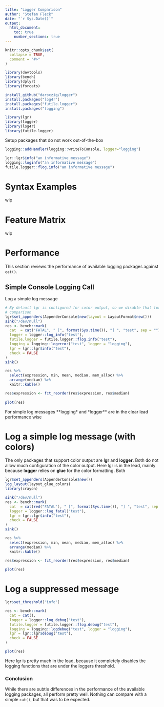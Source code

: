 ---
title: "Logger Comparison"
author: "Stefan Fleck"
date: "`r Sys.Date()`"
output: 
  html_document:
    toc: true
    number_sections: true
---

```{r setup, include = FALSE}
knitr::opts_chunk$set(
  collapse = TRUE,
  comment = "#>"
)

library(devtools)
library(bench)
library(dplyr)
library(forcats)

```

```{r eval = FALSE}
install_github("daroczig/logger")
install.packages("log4r")
install.packages("futile.logger")
install.packages("logging")
```

```{r}
library(lgr)
library(logger)
library(log4r)
library(futile.logger)
```



Setup packages that do not work out-of-the-box
```{r}
logging::addHandler(logging::writeToConsole, logger="logging")

lgr::lgr$info("an informative message")
logging::loginfo("an informative message")
futile.logger::flog.info("an informative message")

```

# Syntax Examples

wip

# Feature Matrix

wip


# Performance

This section reviews the performance of available logging packages against 
`cat()`.

## Simple Console Logging Call

Log a simple log message 

```{r, results='hide'}
# By default lgr is configured for color output, so we disable that for a fair
# comparison
lgr$set_appenders(AppenderConsole$new(layout = LayoutFormat$new()))
sink("/dev/null")
res <- bench::mark(
  cat  = cat("FATAL", " [", format(Sys.time()), "] ", "test", sep = ""),
  logger = logger::log_info("test"),
  futile.logger = futile.logger::flog.info("test"),
  logging = logging::logerror("test", logger = "logging"),
  lgr = lgr::lgr$info("test"),
  check = FALSE
)
sink()
```
```{r}
res %>% 
  select(expression, min, mean, median, mem_alloc) %>% 
  arrange(median) %>% 
  knitr::kable()

res$expression <- fct_reorder(res$expression, res$median)
  
plot(res)

```

For simple log messages **logging* and *logger** are in the clear lead 
performance wise


# Log a simple log message (with colors)

The only packages that support color output are **lgr** and **logger**. Both
do not allow much configuration of the color output. Here lgr is in the lead,
mainly because **logger** relies on **glue** for the color formatting. Both


```{r, results='hide'}
lgr$set_appenders(AppenderConsole$new())
log_layout(layout_glue_colors)
library(crayon)

sink("/dev/null")
res <- bench::mark(
  cat  = cat(red("FATAL"), " [", format(Sys.time()), "] ", "test", sep = ""),
  logger = logger::log_fatal("test"),
  lgr = lgr::lgr$info("test"),
  check = FALSE
)
sink()
```

```{r}
res %>% 
  select(expression, min, mean, median, mem_alloc) %>% 
  arrange(median) %>% 
  knitr::kable()

res$expression <- fct_reorder(res$expression, res$median)
  
plot(res)

```


# Log a suppressed message



```{r}
lgr$set_threshold("info")

res <- bench::mark(
  cat = cat(),
  logger = logger::log_debug("test"),
  futile.logger = futile.logger::flog.debug("test"),
  logging = logging::logdebug("test", logger = "logging"),
  lgr = lgr::lgr$debug("test"),
  check = FALSE
)

```

```{r}
plot(res)
```

Here lgr is pretty much in the lead, because it completely disables the 
logging functions that are under the loggers threshold.


### Conclusion

While there are subtle differences in the performance of the available logging
packages, all perform pretty well. Nothing can compare with a simple `cat()`,
but that was to be expected.
